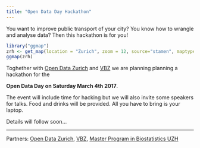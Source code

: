 ```yaml
---
title: "Open Data Day Hackathon"
---
```


You want to improve public transport of your city? You know how to wrangle and
analyse data? Then this hackathon is for you!

```r
library("ggmap")
zrh <- get_map(location = "Zurich", zoom = 12, source="stamen", maptype="toner")
ggmap(zrh)
```


Toghether with 
[Open Data Zurich](https://data.stadt-zuerich.ch/) and
[VBZ](https://www.stadt-zuerich.ch/vbz/en/index.html) 
we are planning planning a hackathon for the 

**Open Data Day on Saturday March 4th 2017**.

The event will include time for hacking but we will also invite some speakers
for talks. Food and drinks will be provided. All you have to bring is your
laptop.

Details will follow soon...


----
Partners: 
[Open Data Zurich](https://data.stadt-zuerich.ch/),
[VBZ](https://www.stadt-zuerich.ch/vbz/en/index.html),
[Master Program in Biostatistics UZH](http://www.biostat.uzh.ch/)